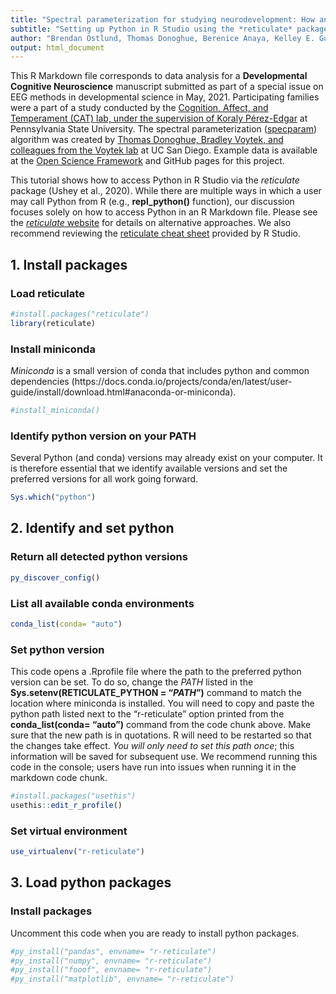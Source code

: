```yaml
---
title: "Spectral parameterization for studying neurodevelopment: How and why"
subtitle: "Setting up Python in R Studio using the *reticulate* package"
author: "Brendan Ostlund, Thomas Donoghue, Berenice Anaya, Kelley E. Gunther, Sarah L. Karalunas, Bradley Voytek, & Koraly E. Pérez-Edgar"
output: html_document
---
```

This R Markdown file corresponds to data analysis for a **Developmental Cognitive Neuroscience** manuscript submitted as part of a special issue on EEG methods in developmental science in May, 2021. Participating families were a part of a study conducted by the [Cognition, Affect, and Temperament (CAT) lab, under the supervision of Koraly Pérez-Edgar](http://www.catlabpsu.com/) at Pennsylvania State University. The spectral parameterization ([specparam](https://fooof-tools.github.io/fooof/index.html)) algorithm was created by [Thomas Donoghue, Bradley Voytek, and colleagues from the Voytek lab](https://voyteklab.com/) at UC San Diego. Example data is available at the [Open Science Framework](https://osf.io/efj6c/) and GitHub pages for this project.

This tutorial shows how to access Python in R Studio via the *reticulate* package (Ushey et al., 2020). While there are multiple ways in which a user may call Python from R (e.g., **repl_python()** function), our discussion focuses solely on how to access Python in an R Markdown file. Please see the [*reticulate* website](https://rstudio.github.io/reticulate) for details on alternative approaches. We also recommend reviewing the [reticulate cheat sheet](https://ugoproto.github.io/ugo_r_doc/pdf/reticulate.pdf) provided by R Studio.

## **1.** Install packages
### Load reticulate
```r
#install.packages("reticulate")
library(reticulate)
```

### Install miniconda
*Miniconda* is a small version of conda that includes python and common dependencies (https://docs.conda.io/projects/conda/en/latest/user-guide/install/download.html#anaconda-or-miniconda).
```r
#install_miniconda()
```

### Identify python version on your PATH
Several Python (and conda) versions may already exist on your computer. It is therefore essential that we identify available versions and set the preferred versions for all work going forward.
```r
Sys.which("python")
```

## **2.** Identify and set python
### Return all detected python versions
```r
py_discover_config()
```

### List all available conda environments
```r
conda_list(conda= "auto")
```

### Set python version
This code opens a .Rprofile file where the path to the preferred python version can be set. To do so, change the *PATH* listed in the **Sys.setenv(RETICULATE_PYTHON = "*PATH*")** command to match the location where miniconda is installed. You will need to copy and paste the python path listed next to the "r-reticulate" option printed from the **conda_list(conda= "auto")** command from the code chunk above. Make sure that the new path is in quotations. R will need to be restarted so that the changes take effect. *You will only need to set this path once*; this information will be saved for subsequent use. We recommend running this code in the console; users have run into issues when running it in the markdown code chunk.
```r
#install.packages("usethis")
usethis::edit_r_profile()
```

### Set virtual environment
```r
use_virtualenv("r-reticulate")
```


## **3.** Load python packages
### Install packages
Uncomment this code when you are ready to install python packages.
```r
#py_install("pandas", envname= "r-reticulate")
#py_install("numpy", envname= "r-reticulate")
#py_install("fooof", envname= "r-reticulate")
#py_install("matplotlib", envname= "r-reticulate")
```
